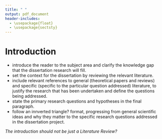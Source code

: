 ```yaml
---
title: " "
output: pdf_document
header-includes:
  - \usepackage{float}
  - \usepackage{sectsty}
---
```


# Introduction

- introduce the reader to the subject area and clarify the knowledge gap that the dissertation research will fill.
- set the context for the dissertation by reviewing the relevant literature.
- include relevant references to general (theoretical papers and reviews) and specific (specific to the particular question addressed) literature, to justify the research that has been undertaken and define the questions being addressed.
- state the primary research questions and hypotheses in the final paragraph.
- follow an innverted triangle? format, progressing from general scientific ideas and why they matter to the specific research questions addressed in the dissertation project. 

*The introduction should not be just a Literature Review?*

\citep{cochrane2009asset}

\citep*{Hull}

\citet{carhart1997persistence}

\citet*{cochrane1996cross}

\citep{cochrane1996cross, carhart1997persistence}

\citeauthor{carhart1997persistence}

\citeauthor*{carhart1997persistence}

\citeyear{carhart1997persistence}

\citeyearpar{carhart1997persistence}

